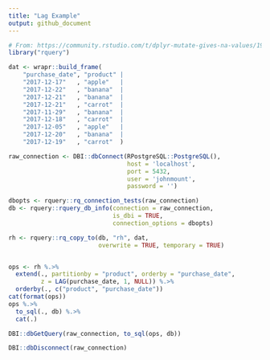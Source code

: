```yaml
---
title: "Lag Example"
output: github_document
---
```


```r
# From: https://community.rstudio.com/t/dplyr-mutate-gives-na-values/19170/2
library("rquery")

dat <- wrapr::build_frame(
    "purchase_date", "product" |
    "2017-12-17"   , "apple"   |
    "2017-12-22"   , "banana"  |
    "2017-12-21"   , "banana"  |
    "2017-12-21"   , "carrot"  |
    "2017-11-29"   , "banana"  |
    "2017-12-18"   , "carrot"  |
    "2017-12-05"   , "apple"   |
    "2017-12-20"   , "banana"  |
    "2017-12-19"   , "carrot"  )

raw_connection <- DBI::dbConnect(RPostgreSQL::PostgreSQL(),
                                 host = 'localhost',
                                 port = 5432,
                                 user = 'johnmount',
                                 password = '')

dbopts <- rquery::rq_connection_tests(raw_connection)
db <- rquery::rquery_db_info(connection = raw_connection,
                             is_dbi = TRUE,
                             connection_options = dbopts)

rh <- rquery::rq_copy_to(db, "rh", dat,
                         overwrite = TRUE, temporary = TRUE)


ops <- rh %.>%
  extend(., partitionby = "product", orderby = "purchase_date",
         z = LAG(purchase_date, 1, NULL)) %.>%
  orderby(., c("product", "purchase_date"))
cat(format(ops))
ops %.>%
  to_sql(., db) %.>%
  cat(.)

DBI::dbGetQuery(raw_connection, to_sql(ops, db))

DBI::dbDisconnect(raw_connection)
```
